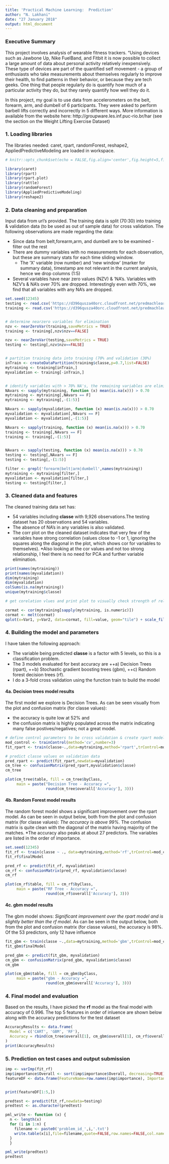 ```yaml
---
title: 'Practical Machine Learning:  Prediction'
author: "N. Lakhani"
date: "27 January 2018"
output: html_document
---
```


### Executive Summary

This project involves analysis of wearable fitness trackers. "Using devices such as Jawbone Up, Nike FuelBand, and Fitbit it is now possible to collect a large amount of data about personal activity relatively inexpensively. These type of devices are part of the quantified self movement - a group of enthusiasts who take measurements about themselves regularly to improve their health, to find patterns in their behavior, or because they are tech geeks. One thing that people regularly do is quantify how much of a particular activity they do, but they rarely quantify how well they do it. 

In this project, my goal is to use data from accelerometers on the belt, forearm, arm, and dumbell of 6 participants. They were asked to perform barbell lifts correctly and incorrectly in 5 different ways. More information is available from the website here: http://groupware.les.inf.puc-rio.br/har (see the section on the Weight Lifting Exercise Dataset)


### 1. Loading libraries ###

The libraries needed: caret, rpart, randomForest, reshape2, AppliedPredictiveModeling are loaded in workspace. 

```r

# knitr::opts_chunk$set(echo = FALSE,fig.align='center',fig.height=5,fig.width=8,warning=FALSE)

library(caret)
library(rpart)
library(rpart.plot)
library(rattle)
library(randomForest)
library(AppliedPredictiveModeling)
library(reshape2)

```

### 2. Data cleaning and preparation ###

Input data from url's provided. The training data is split (70:30) into training & validation data (to be used as out of sample data) for cross validation. The following observations are made regarding the data:

* Since data from belt,forearm,arm, and dumbell are to be examined - filter out the rest
* There are dummy variables with no measurements for each observation, but these are summary stats for each time sliding window. 
  - The 'X' variable (row number) and 'new window' (marker for summary data), timestamp are not relevant in the current analysis, hence we drop columns (1:5)
 * Several variables have near zero values (NZV) & 'NA's. Variables with NZV's & NA's over 70% are dropped. Interestingly even with 70%, we find that all variables with any NA's are dropped. 


```r

set.seed(12345)
testing <- read.csv('https://d396qusza40orc.cloudfront.net/predmachlearn/pml-testing.csv',na.strings=c('NA','#DIV/0!',''))
training <- read.csv('https://d396qusza40orc.cloudfront.net/predmachlearn/pml-training.csv',na.strings=c('NA','#DIV/0!',''))


# determine nearzero variables for elimination
nzv <- nearZeroVar(training,saveMetrics = TRUE)
training <- training[,nzv$nzv==FALSE]

nzv <- nearZeroVar(testing,saveMetrics = TRUE)
testing <- testing[,nzv$nzv==FALSE]


# partition training data into training (70% and validation (30%)
inTrain <- createDataPartition(training$classe,p=0.7,list=FALSE)
mytraining <- training[inTrain,]
myvalidation <- training[-inTrain,]


# identify variables with > 70% NA's, the remaining variables are eliminated. Also variables 1:5 are dropped as justified earlier 
NAvars <- sapply(mytraining, function (x) mean(is.na(x))) > 0.70 
mytraining <- mytraining[,NAvars == F]
mytraining <- mytraining[,-(1:5)]

NAvars <- sapply(myvalidation, function (x) mean(is.na(x))) > 0.70 
myvalidation <- myvalidation[,NAvars == F]
myvalidation <- myvalidation[,-(1:5)]

NAvars <- sapply(training, function (x) mean(is.na(x))) > 0.70 
training <- training[,NAvars == F]
training <- training[,-(1:5)]


NAvars <- sapply(testing, function (x) mean(is.na(x))) > 0.70 
testing <- testing[,NAvars == F]
testing <- testing[,-(1:5)]

filter <- grepl('forearm|belt|arm|dumbell',names(mytraining))
mytraining <- mytraining[filter,]
myvalidation <- myvalidation[filter,]
testing <- testing[filter,]


```

### 3. Cleaned data and features  ###

The cleaned training data set has:

* 54 variables including **classe** with 9,926 observations.The testing dataset has 20 observations and 54 variables. 
* The absence of NA's in any variables is also validated. 
* The corr plot on the cleaned dataset indicates that very few of the variables have strong correlation (values close to -1 or 1, ignoring the squares along the diagonal in the plot, which shows cor for variables to themselves). 
*Also looking at the cor values and not too strong relationship, I feel there is no need for PCA and further variable elimination.



```r
print(names(mytraining))
print(names(myvalidation))
dim(mytraining)
dim(myvalidation)
colSums(is.na(mytraining))
unique(mytraining$classe)

# get corelation vlues and print plot to visually check strength of relationships

cormat <- cor(mytraining[sapply(mytraining, is.numeric)])
cormat <- melt(cormat)
qplot(x=Var1, y=Var2, data=cormat, fill=value, geom="tile") + scale_fill_gradient2(limits=c(-1, 1)) + theme(axis.text.x = element_text(angle=-90, vjust=0.5, hjust=0))

```


### 4. Building the model and parameters ###

I have taken the following approach:  


* The variable being predicted **classe** is a factor with 5 levels, so this is a classification problem.
* The 3 models evaluated for best accuracy are 
++a) Decision Trees (rpart), 
++b) Stochastic gradient boosting trees (gbm), 
++c) Random forest decision trees (rf).
* I do a 3-fold cross validation using the function train to build the model  



#### 4a. Decision trees model results  ####  

The first model we explore is Decision Trees. As can be seen visually from the plot and confusion matrix (for classe values):  


* the accuracy is quite low at 52% and
* the confusion matrix is highly populated across the matrix indicating many false postives/negatives; not a great model.  
 

```r

# define control parameters to be cross validation & create rpart model 
mod_control <- trainControl(method='cv',number=3)
fit_rpart <- train(classe~.,data=mytraining,method='rpart',trControl=mod_control)

# predict classe values on validation data
pred_rpart <- predict(fit_rpart,newdata=myvalidation)
cm_tree <- confusionMatrix(pred_rpart,myvalidation$classe)
cm_tree

plot(cm_tree$table, fill = cm_tree$byClass, 
     main = paste("Decision Tree - Accuracy =",
                  round(cm_tree$overall['Accuracy'], 3)))

```



#### 4b. Random Forest model results ####

The random forest model shows a significant improvement over the rpart model. As can be seen in output below, both from the plot and confusion matrix (for classe values): 
*The accuracy is above 99%. 
*The confusion matrix is quite clean with the diagonal of the matrix having majority of the matches. 
*The accuracy also peaks at about 27 predictors. The variables are listed in the order of importance.   



```r
set.seed(12345)
fit_rf <- train(classe ~ ., data=mytraining,method='rf',trControl=mod_control)
fit_rf$finalModel

pred_rf <- predict(fit_rf, myvalidation)
cm_rf <- confusionMatrix(pred_rf, myvalidation$classe)
cm_rf

plot(cm_rf$table, fill = cm_rf$byClass, 
     main = paste("RF Tree - Accuracy =",
                  round(cm_rf$overall['Accuracy'], 3)))

```



#### 4c. gbm model results ####

The gbm model shows:
*Significant improvement over the rpart model and is slightly better than the rf model. 
*As can be seen in the output below, both from the plot and confusion matrix (for classe values), the accuracy is 98%. Of the 53 predictors, only 12 have influence 


```r

fit_gbm <- train(classe ~.,data=mytraining,method='gbm',trControl=mod_control,verbose=FALSE)
fit_gbm$finalModel

pred_gbm <- predict(fit_gbm, myvalidation)
cm_gbm <- confusionMatrix(pred_gbm, myvalidation$classe)
cm_gbm

plot(cm_gbm$table, fill = cm_gbm$byClass, 
     main = paste("gbm - Accuracy =",
                  round(cm_gbm$overall['Accuracy'], 3)))

```


### 4. Final model and evaluation ####

Based on the results, I have picked the **rf** model as the final model with accuracy of 0.996. The top 5 features in order of inluence are shown below along with the accuracy predictions for the test dataset 

```r
AccuracyResults <- data.frame(
  Model = c('CART', 'GBM', 'RF'),
  Accuracy = rbind(cm_tree$overall[1], cm_gbm$overall[1], cm_rf$overall[1])
)
print(AccuracyResults)
```


### 5. Prediction on test cases and output submission ####

```r

imp <- varImp(fit_rf)
imp$importance$Overall <- sort(imp$importance$Overall, decreasing=TRUE)
featureDF <- data.frame(FeatureName=row.names(imp$importance), Importance=imp$importance$Overall)


print(featureDF[1:5,])

predtest <- predict(fit_rf,newdata=testing)
predtest <- as.character(predtest)

pml_write <- function (x) {
  n <- length(x)
  for (i in 1:n) {
    filename <- paste0('problem_id_',i,'.txt')
    write.table(x[i],file=filename,quote=FALSE,row.names=FALSE,col.names=FALSE)
  }
  }

pml_write(predtest)
predtest

```





